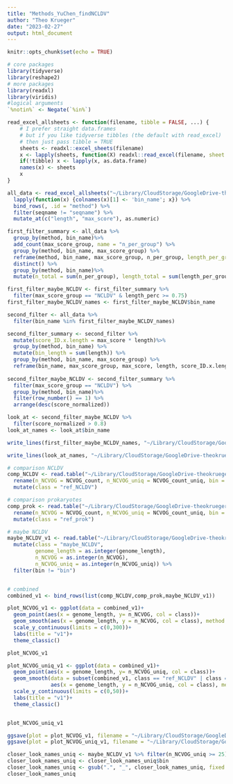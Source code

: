 ```yaml
---
title: "Methods_YuChen_findNCLDV"
author: "Theo Krueger"
date: "2023-02-27"
output: html_document
---
```


```r
knitr::opts_chunk$set(echo = TRUE)

```

```r
# core packages
library(tidyverse)
library(reshape2)
# more packages
library(readxl)
library(viridis)
#logical arguments
`%notin%` <- Negate(`%in%`)

read_excel_allsheets <- function(filename, tibble = FALSE, ...) {
    # I prefer straight data.frames
    # but if you like tidyverse tibbles (the default with read_excel)
    # then just pass tibble = TRUE
    sheets <- readxl::excel_sheets(filename)
    x <- lapply(sheets, function(X) readxl::read_excel(filename, sheet = X))
    if(!tibble) x <- lapply(x, as.data.frame)
    names(x) <- sheets
    x
}
```

```r
all_data <- read_excel_allsheets("~/Library/CloudStorage/GoogleDrive-theokrueger.marbio@gmail.com/My Drive/AG_Worden/BirdBags/YuChens_pipeline/V1/1_sorting_virus_from_bins.xlsx") %>%
  lapply(function(x) {colnames(x)[1] <- 'bin_name'; x}) %>%
  bind_rows(, .id = "method") %>%
  filter(seqname != "seqname") %>%
  mutate_at(c("length", "max_score"), as.numeric)

```

```r
first_filter_summary <- all_data %>%
  group_by(method, bin_name)%>%
  add_count(max_score_group, name = "n_per_group") %>%
  group_by(method, bin_name, max_score_group) %>%
  reframe(method, bin_name, max_score_group, n_per_group, length_per_group = sum(length)) %>%
  distinct() %>%
  group_by(method, bin_name)%>%
  mutate(n_total = sum(n_per_group), length_total = sum(length_per_group), length_perc = length_per_group / length_total)

first_filter_maybe_NCLDV <- first_filter_summary %>%
  filter(max_score_group == "NCLDV" & length_perc >= 0.75)
first_filter_maybe_NCLDV_names <- first_filter_maybe_NCLDV$bin_name
```

```r
second_filter <- all_data %>%
  filter(bin_name %in% first_filter_maybe_NCLDV_names)

second_filter_summary <- second_filter %>%
  mutate(score_ID.x.length = max_score * length)%>%
  group_by(method, bin_name) %>%
  mutate(bin_length = sum(length)) %>%
  group_by(method, bin_name, max_score_group) %>%
  reframe(bin_name, max_score_group, max_score, length, score_ID.x.length, score_normalized = sum(score_ID.x.length)/bin_length)
  
second_filter_maybe_NCLDV <- second_filter_summary %>%
  filter(max_score_group == "NCLDV") %>%
  group_by(method, bin_name)%>%
  filter(row_number() == 1) %>%
  arrange(desc(score_normalized))
```

```r
look_at <- second_filter_maybe_NCLDV %>%
  filter(score_normalized > 0.8)
look_at_names <- look_at$bin_name
```

```r
write_lines(first_filter_maybe_NCLDV_names, "~/Library/CloudStorage/GoogleDrive-theokrueger.marbio@gmail.com/My Drive/AG_Worden/BirdBags/Comparison_YuChens_pipeline/first_filter_bin_names.txt")

write_lines(look_at_names, "~/Library/CloudStorage/GoogleDrive-theokrueger.marbio@gmail.com/My Drive/AG_Worden/BirdBags/YuChens_pipeline/v1/second_filter_bin_names.txt")
```

```r
# comparison NCLDV
comp_NCLDV <- read.table("~/Library/CloudStorage/GoogleDrive-theokrueger.marbio@gmail.com/My Drive/AG_Worden/BirdBags/YuChens_pipeline/Comparison_files/ref_NCLDV_MAGs_size_hmmer", header = TRUE)%>%
  rename(n_NCVOG = NCVOG_count, n_NCVOG_uniq = NCVOG_count_uniq, bin = ref_NCLDV) %>%
  mutate(class = "ref_NCLDV")

# comparison prokaryotes
comp_prok <- read.table("~/Library/CloudStorage/GoogleDrive-theokrueger.marbio@gmail.com/My Drive/AG_Worden/BirdBags/YuChens_pipeline/Comparison_files/BB_Prok_MAGs_size_hmmer", header = TRUE)%>%
  rename(n_NCVOG = NCVOG_count, n_NCVOG_uniq = NCVOG_count_uniq, bin = non_NCLDV) %>%
  mutate(class = "ref_prok")

# maybe NCLDV
maybe_NCLDV_v1 <- read.table("~/Library/CloudStorage/GoogleDrive-theokrueger.marbio@gmail.com/My Drive/AG_Worden/BirdBags/YuChens_pipeline/V1/NCLDV_files/possible_NCLDV_summary_wtitle.txt", header = TRUE)%>%
  mutate(class = "maybe_NCLDV",
         genome_length = as.integer(genome_length),
         n_NCVOG = as.integer(n_NCVOG),
         n_NCVOG_uniq = as.integer(n_NCVOG_uniq)) %>%
  filter(bin != "bin")


# combined 
combined_v1 <- bind_rows(list(comp_NCLDV,comp_prok,maybe_NCLDV_v1))
```

```r
plot_NCVOG_v1 <- ggplot(data = combined_v1)+
  geom_point(aes(x = genome_length, y= n_NCVOG, col = class))+
  geom_smooth(aes(x = genome_length, y = n_NCVOG, col = class), method = "lm")+
  scale_y_continuous(limits = c(0,300))+
  labs(title = "v1")+
  theme_classic()

plot_NCVOG_v1
```


```r
plot_NCVOG_uniq_v1 <- ggplot(data = combined_v1)+
  geom_point(aes(x = genome_length, y= n_NCVOG_uniq, col = class))+
  geom_smooth(data = subset(combined_v1, class == "ref_NCLDV" | class == "ref_prok"), 
              aes(x = genome_length, y = n_NCVOG_uniq, col = class), method = "lm")+
  scale_y_continuous(limits = c(0,50))+
  labs(title = "v1")+
  theme_classic()


plot_NCVOG_uniq_v1
```

```r
ggsave(plot = plot_NCVOG_v1, filename = "~/Library/CloudStorage/GoogleDrive-theokrueger.marbio@gmail.com/My Drive/AG_Worden/BirdBags/Comparison_YuChens_pipeline/v1/v1_n_NCVOG_vs_genome_size.pdf", device = "pdf")
ggsave(plot = plot_NCVOG_uniq_v1, filename = "~/Library/CloudStorage/GoogleDrive-theokrueger.marbio@gmail.com/My Drive/AG_Worden/BirdBags/Comparison_YuChens_pipeline/v1/v1_n_uniq_NCVOG_vs_genome_size.pdf", device = "pdf")
```


```r
closer_look_names_uniq <- maybe_NCLDV_v1 %>% filter(n_NCVOG_uniq >= 25) %>% select(bin)
closer_look_names_uniq <- closer_look_names_uniq$bin
closer_look_names_uniq <- gsub(".", "_", closer_look_names_uniq, fixed = TRUE)
closer_look_names_uniq
```


